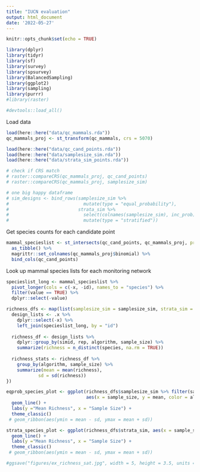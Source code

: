 ```yaml
---
title: "IUCN evaluation"
output: html_document
date: '2022-05-27'
---
```


```r
knitr::opts_chunk$set(echo = TRUE)
```

```r
library(dplyr)
library(tidyr)
library(sf)
library(survey)
library(spsurvey)
library(BalancedSampling)
library(ggplot2)
library(sampling)
library(purrr)
#library(raster)

#devtools::load_all()
```

Load data
```r
load(here::here("data/qc_mammals.rda"))
qc_mammals_proj <- st_transform(qc_mammals, crs = 5070)

load(here::here("data/qc_cand_points.rda"))
load(here::here("data/samplesize_sim.rda"))
load(here::here("data/strata_sim_points.rda"))

# check if CRS match
# raster::compareCRS(qc_mammals_proj, qc_cand_points)
# raster::compareCRS(qc_mammals_proj, samplesize_sim)

# one big happy dataframe
# sim_designs <- bind_rows(samplesize_sim %>%
#                            mutate(type = "equal_probability"),
#                          strata_sim %>%
#                            select(colnames(samplesize_sim), inc_prob) %>% 
#                            mutate(type = "stratified"))
```

Get species counts for each candidate point
```r
mammal_specieslist <- st_intersects(qc_cand_points, qc_mammals_proj, prepared = TRUE, sparse = FALSE) %>%
  as_tibble() %>%
  magrittr::set_colnames(qc_mammals_proj$binomial) %>%
  bind_cols(qc_cand_points)
```

Look up mammal species lists for each monitoring network
```r
specieslist_long <- mammal_specieslist %>%
  pivot_longer(cols = c(-x, -id), names_to = "species") %>%
  filter(value == TRUE) %>%
  dplyr::select(-value)

richness_dfs <- map(list(samplesize_sim = samplesize_sim, strata_sim = strata_sim_points), ~ {
  design_lists <- .x %>%
    dplyr::select(-x) %>%
    left_join(specieslist_long, by = "id")
  
  richness_df <- design_lists %>% 
    dplyr::group_by(simid, rep, algorithm, sample_size) %>%
    summarize(richness = n_distinct(species, na.rm = TRUE))
  
  richness_stats <- richness_df %>%
    group_by(algorithm, sample_size) %>%
    summarize(mean = mean(richness),
            sd = sd(richness))
})

eqprob_species_plot <- ggplot(richness_dfs$samplesize_sim %>% filter(sample_size <5000), 
                              aes(x = sample_size, y = mean, color = algorithm)) +
  geom_line() + 
  labs(y ="Mean Richness", x = "Sample Size") +
  theme_classic()
 # geom_ribbon(aes(ymin = mean - sd, ymax = mean + sd))

strata_species_plot <- ggplot(richness_dfs$strata_sim, aes(x = sample_size, y = mean, color = algorithm)) +
  geom_line() + 
  labs(y ="Mean Richness", x = "Sample Size") +
  theme_classic()
 # geom_ribbon(aes(ymin = mean - sd, ymax = mean + sd))

#ggsave("figures/ex_richness_sat.jpg", width = 5, height = 3.5, units = "in")
```


